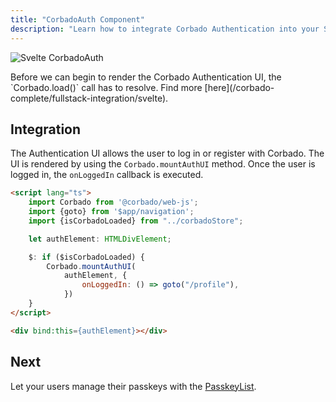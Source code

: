 ```yaml
---
title: "CorbadoAuth Component"
description: "Learn how to integrate Corbado Authentication into your Svelte or SvelteKit application."
---
```



![Svelte CorbadoAuth](/images/frontend-integration/ui-components/corbado-auth/corbadoauth-component-dark.webp)

<Warning>
    Before we can begin to render the Corbado Authentication UI, the `Corbado.load()` call has to resolve.
    Find more [here](/corbado-complete/fullstack-integration/svelte).
</Warning>

## Integration

The Authentication UI allows the user to log in or register with Corbado.
The UI is rendered by using the `Corbado.mountAuthUI` method.
Once the user is logged in, the `onLoggedIn` callback is executed.

```html routes/+page.svelte
<script lang="ts">
    import Corbado from '@corbado/web-js';
    import {goto} from '$app/navigation';
    import {isCorbadoLoaded} from "../corbadoStore";

    let authElement: HTMLDivElement;

    $: if ($isCorbadoLoaded) {
        Corbado.mountAuthUI(
            authElement, {
                onLoggedIn: () => goto("/profile"),
            })
    }
</script>

<div bind:this={authElement}></div>
```

<StylingTranslationCards />

## Next

Let your users manage their passkeys with the [PasskeyList](/corbado-complete/fullstack-integration/svelte/passkeylist).